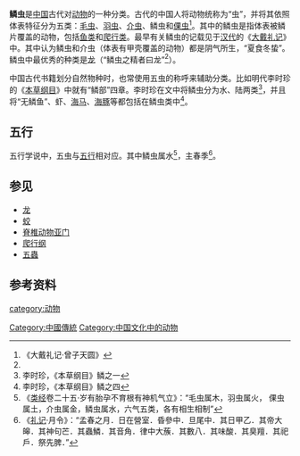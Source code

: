 {{Otheruses|subject=中国古代文化中的动物类别|other=西方神话动物中的“lindworm”|林德虫}}

'''鳞虫'''是[[中国|中国]]古代对[[动物|动物]]的一种分类。古代的中国人将动物统称为“虫”，并将其依照体表特征分为五类：[[哺乳類|毛虫]]、[[羽虫|羽虫]]、[[甲殼類|介虫]]、鳞虫和[[倮虫|倮虫]]<ref name="dd58">《大戴礼记·曾子天圆》</ref>。其中的鳞虫是指体表被鳞片覆盖的动物，包括[[鱼类|鱼类]]和[[爬行动物|爬行类]]。最早有关鳞虫的记载见于[[汉代|汉代]]的《[[大戴礼记|大戴礼记]]》中。其中认为鳞虫和介虫（体表有甲壳覆盖的动物）都是阴气所生，“夏食冬蛰”。鳞虫中最优秀的种类是[[龙|龙]]（“鳞虫之精者曰龙”<ref name="dd58"/>）。

中国古代书籍划分自然物种时，也常使用五虫的称呼来辅助分类。比如明代李时珍的《[[本草纲目|本草纲目]]》中就有“鳞部”四章。李时珍在文中将鳞虫分为水、陆两类<ref>李时珍，《本草纲目》鳞之一</ref>，并且将“无鳞鱼”、虾、[[海马|海马]]、[[海豚|海豚]]等都包括在鳞虫类中<ref>李时珍，《本草纲目》鳞之四</ref>。
==五行==
五行学说中，五虫与[[五行|五行]]相对应。其中鳞虫属水<ref>《[[类经|类经]]卷二十五·岁有胎孕不育根有神机气立》：“毛虫属木，羽虫属火， 倮虫属土，介虫属金，鳞虫属水，六气五类，各有相生相制”</ref>，主春季<ref>《[[礼记|礼记]]·月令》：“孟春之月．日在營室．昏參中．旦尾中．其日甲乙．其帝大皞．其神句芒．其蟲鱗．其音角．律中大蔟．其數八．其味酸．其臭羶．其祀戶．祭先脾．”</ref>。

==参见==
*[[龙|龙]]
*[[蛟|蛟]]
*[[脊椎动物亚门|脊椎动物亚门]]
*[[爬行纲|爬行纲]]
*[[五蟲|五蟲]]

==参考资料==
{{reflist}}


[[category:动物|category:动物]]
[[Category:中國傳統|Category:中國傳統]]
[[Category:中国文化中的动物|Category:中国文化中的动物]]